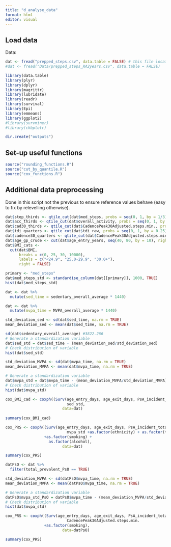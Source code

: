 ```yaml
---
title: "d_analyse_data"
format: html
editor: visual
---
```


## Load data

Data:


```r
dat <- fread("prepped_steps.csv", data.table = FALSE) # this file location assumes running in same session as previous script
#dat <- fread("Data/prepped_steps_RA2years.csv", data.table = FALSE)

```


```r
library(data.table)
library(plyr)
library(dplyr)
library(magrittr)
library(lubridate)
library(readr)
library(survival)
library(Epi)
library(emmeans)
library(ggplot2)
#library(survminer)
#library(ckbplotr)

dir.create("outputs")
```

## Set-up useful functions

```r
source("rounding_functions.R")
source("cut_by_quantile.R")
source("cox_functions.R")
```

## Additional data preprocessing

Done in this script not the previous to ensure reference values behave (easy to fix by relevelling otherwise).

```r
dat$step_thirds <- qtile_cut(dat$med_steps, probs = seq(0, 1, by = 1/3))
dat$acc_thirds <- qtile_cut(dat$overall_activity, probs = seq(0, 1, by = 1/3), dp_label = 1)
dat$cad30_thirds <- qtile_cut(dat$CadencePeak30Adjusted.steps.min., probs = seq(0, 1, by = 1/3))
dat$tdi_quarters <- qtile_cut(dat$tdi_raw, probs = seq(0, 1, by = 0.25), dp_label = 1)
dat$cadence30_quarters <- qtile_cut(dat$CadencePeak30Adjusted.steps.min., probs = seq(0,1, by=0.25))
dat$age_gp_crude <- cut(dat$age_entry_years, seq(40, 80, by = 10), right = FALSE, labels = c("40-49", "50-59", "60-69", "70-79"))
dat$BMI_cats <-
  cut(dat$BMI,
      breaks = c(0, 25, 30, 10000),
      labels = c("<24.9", "25.0-29.9", "30.0+"),
      right = FALSE)
```

```r

primary <- "med_steps"
dat$med_steps_std <- standardise_column(dat[[primary]], 1000, TRUE)
hist(dat$med_steps_std)
```

```r
dat <- dat %>%
  mutate(sed_time = sedentary_overall_average * 1440)

dat <- dat %>%
  mutate(mvpa_time = MVPA_overall_average * 1440)
```

```r
std_deviation_sed <- sd(dat$sed_time, na.rm = TRUE)
mean_deviation_sed <- mean(dat$sed_time, na.rm = TRUE)
```

```r
sd(dat$sedentary_overall_average) #3822.266
# Generate a standardization variable
dat$sed_std = dat$sed_time - (mean_deviation_sed/std_deviation_sed)
# Check distribution of variable
hist(dat$sed_std)
```

```r
std_deviation_MVPA <- sd(dat$mvpa_time, na.rm = TRUE)
mean_deviation_MVPA <- mean(dat$mvpa_time, na.rm = TRUE)
```

```r

# Generate a standardization variable
dat$mvpa_std = dat$mvpa_time - (mean_deviation_MVPA/std_deviation_MVPA)
# Check distribution of variable
hist(dat$mvpa_std)
```

```r
cox_BMI_cad <- coxph((Surv(age_entry_days, age_exit_days, PsA_incident_total)) ~ 
                           sed_std,
                         data=dat)
 
summary(cox_BMI_cad) 

```

```r
cox_PRS <- coxph((Surv(age_entry_days, age_exit_days, PsA_incident_total)) ~ 
                           mvpa_std +as.factor(ethnicity) + as.factor(tdi_quarters)
                 +as.factor(smoking) +
                   as.factor(alcohol),
                         data=dat)

summary(cox_PRS)

```



```r
datPsO <- dat %>%
  filter(total_prevalent_PsO == TRUE)
```

```r
std_deviation_MVPA <- sd(datPsO$mvpa_time, na.rm = TRUE)
mean_deviation_MVPA <- mean(datPsO$mvpa_time, na.rm = TRUE)
```

```r

# Generate a standardization variable
datPsO$mvpa_std_PsO = datPsO$mvpa_time - (mean_deviation_MVPA/std_deviation_MVPA)
# Check distribution of variable
hist(dat$mvpa_std)
```

```r
cox_PRS <- coxph((Surv(age_entry_days, age_exit_days, PsA_incident_total)) ~ 
                           CadencePeak30Adjusted.steps.min. 
                 +as.factor(smoking),
                         data=datPsO)

summary(cox_PRS)

```
